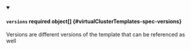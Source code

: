 


<details className="config-field" data-expandable="true" open>
<summary>

#### `versions` <span className="config-field-required" data-required="false">required</span> <span className="config-field-type">object[]</span> <span className="config-field-default"></span> <span className="config-field-enum"></span> {#virtualClusterTemplates-spec-versions}

Versions are different versions of the template that can be referenced as well

</summary>

<PartialVersionsreference />


</details>
